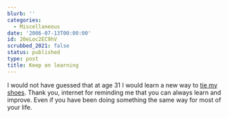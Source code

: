 ```yaml
---
blurb: ''
categories:
  - Miscellaneous
date: '2006-07-13T00:00:00'
id: 20eLoc2EC9hV
scrubbed_2021: false
status: published
type: post
title: Keep on learning
---
```


I would not have guessed that at age 31 I would learn a new way to
[tie my shoes](http://www.lifeclever.com/index.php/2006/06/22/tie-your-shoes-like-a-magician/).
Thank you, internet for reminding me that you can always learn and
improve. Even if you have been doing something the same way for
most of your life.
